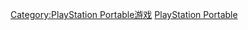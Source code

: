 {{Distinguished subcategory|PlayStation Portable游戏|作品}}

[[Category:PlayStation_Portable游戏|Category:PlayStation Portable游戏]]
[[Category:平台独占游戏|PlayStation Portable]]